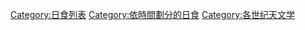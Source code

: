 [[Category:日食列表|Category:日食列表]]
[[Category:依時間劃分的日食|Category:依時間劃分的日食]]
[[Category:各世纪天文学|Category:各世纪天文学]]